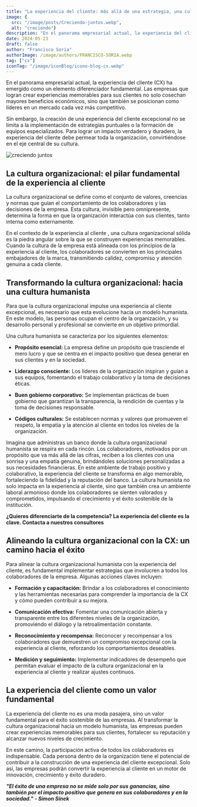 ```yaml
---
title: "La experiencia del cliente: más allá de una estrategia, una cultura organizacional"
image: {
  src: "/image/posts/Creciendo-juntos.webp",
  alt: "creciendo"}
description: "En el panorama empresarial actual, la experiencia del cliente (CX) ha emergido como un elemento diferenciador fundamental. Las empresas que logran crear experiencias memorables para sus clientes no solo cosechan mayores beneficios económicos, sino que también se posicionan como líderes en un mercado cada vez más competitivo."
date: 2024-05-23
draft: false
author: "Francisco Soria"
authorImage: /image/authors/FRANCISCO-SORIA.webp
tag: ["cx"]
iconTag: "/image/iconBlog/icono-blog-cx.webp"
---
```


En el panorama empresarial actual, la experiencia del cliente (CX) ha emergido como un elemento diferenciador fundamental. Las empresas que logran crear experiencias memorables para sus clientes no solo cosechan mayores beneficios económicos, sino que también se posicionan como líderes en un mercado cada vez más competitivo.

Sin embargo, la creación de una experiencia del cliente excepcional no se limita a la implementación de estrategias puntuales o la formación de equipos especializados. Para lograr un impacto verdadero y duradero, la experiencia del cliente debe permear toda la organización, convirtiéndose en el eje central de su cultura.


![creciendo juntos](/image/posts/Creciendo-juntos.webp)

## La cultura organizacional: el pilar fundamental de la experiencia al cliente

La cultura organizacional se define como el conjunto de valores, creencias y normas que guían el comportamiento de los colaboradores y las decisiones de la empresa. Esta cultura, invisible pero omnipresente, determina la forma en que la organización interactúa con sus clientes, tanto interna como externamente.

En el contexto de la experiencia al cliente , una cultura organizacional sólida es la piedra angular sobre la que se construyen experiencias memorables. Cuando la cultura de la empresa está alineada con los principios de la experiencia al cliente, los colaboradores se convierten en los principales embajadores de la marca, transmitiendo calidez, compromiso y atención genuina a cada cliente.


## Transformando la cultura organizacional: hacia una cultura humanista

Para que la cultura organizacional impulse una experiencia al cliente excepcional, es necesario que esta evolucione hacia un modelo humanista. En este modelo, las personas ocupan el centro de la organización, y su desarrollo personal y profesional se convierte en un objetivo primordial.

Una cultura humanista se caracteriza por los siguientes elementos:

- **Propósito esencial:** La empresa define un propósito que trasciende el mero lucro y que se centra en el impacto positivo que desea generar en sus clientes y en la sociedad.

- **Liderazgo consciente:** Los líderes de la organización inspiran y guían a sus equipos, fomentando el trabajo colaborativo y la toma de decisiones éticas.

- **Buen gobierno corporativo:** Se implementan prácticas de buen gobierno que garantizan la transparencia, la rendición de cuentas y la toma de decisiones responsable.

- **Códigos culturales:** Se establecen normas y valores que promueven el respeto, la empatía y la atención al cliente en todos los niveles de la organización.
 

Imagina que administras un banco donde la cultura organizacional humanista se respira en cada rincón. Los colaboradores, motivados por un propósito que va más allá de las cifras, reciben a los clientes con una sonrisa y una empatía genuina, brindándoles soluciones personalizadas a sus necesidades financieras. En este ambiente de trabajo positivo y colaborativo, la experiencia del cliente se transforma en algo memorable, fortaleciendo la fidelidad y la reputación del banco. La cultura humanista no solo impacta en la experiencia al cliente, sino que también crea un ambiente laboral armonioso donde los colaboradores se sienten valorados y comprometidos, impulsando el crecimiento y el éxito sostenible de la institución.

**¿Quieres diferenciarte de la competencia? La experiencia del cliente es la clave. Contacta a nuestros consultores**


<Link class="px-3 py-2 bg-xkale rounded-lg text-white uppercase shadow-lg" text="quiero saber más"  href="/contacto"/>

## Alineando la cultura organizacional con la CX: un camino hacia el éxito

Para alinear la cultura organizacional humanista con la experiencia del cliente, es fundamental implementar estrategias que involucren a todos los colaboradores de la empresa. Algunas acciones claves incluyen:

- **Formación y capacitación:** Brindar a los colaboradores el conocimiento y las herramientas necesarias para comprender la importancia de la CX y cómo pueden contribuir a su mejora.

- **Comunicación efectiva:** Fomentar una comunicación abierta y transparente entre los diferentes niveles de la organización, promoviendo el diálogo y la retroalimentación constante.

- **Reconocimiento y recompensa:** Reconocer y recompensar a los colaboradores que demuestren un compromiso excepcional con la experiencia al cliente, reforzando los comportamientos deseables.

- **Medición y seguimiento:** Implementar indicadores de desempeño que permitan evaluar el impacto de la cultura organizacional en la experiencia al cliente y realizar ajustes continuos.


## La experiencia del cliente como un valor fundamental

La experiencia del cliente no es una moda pasajera, sino un valor fundamental para el éxito sostenible de las empresas. Al transformar la cultura organizacional hacia un modelo humanista, las empresas pueden crear experiencias memorables para sus clientes, fortalecer su reputación y alcanzar nuevos niveles de crecimiento.

En este camino, la participación activa de todos los colaboradores es indispensable. Cada persona dentro de la organización tiene el potencial de contribuir a la construcción de una experiencia del cliente excepcional. Solo así, las empresas podrán convertir la experiencia al cliente en un motor de innovación, crecimiento y éxito duradero.

***"El éxito de una empresa no se mide solo por sus ganancias, sino también por el impacto positivo que genera en sus colaboradores y en la sociedad." - Simon Sinek***